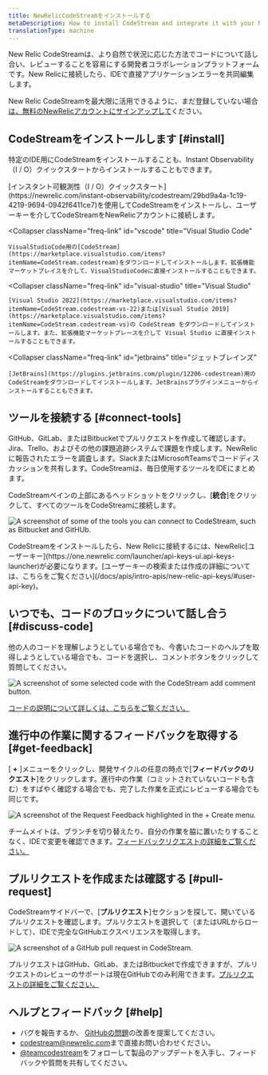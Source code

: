 ```yaml
---
title: NewRelicCodeStreamをインストールする
metaDescription: How to install CodeStream and integrate it with your New Relic account.
translationType: machine
---
```






New Relic CodeStreamは、より自然で状況に応じた方法でコードについて話し合い、レビューすることを容易にする開発者コラボレーションプラットフォームです。New Relicに接続したら、IDEで直接アプリケーションエラーを共同編集します。

New Relic CodeStreamを最大限に活用できるように、まだ登録していない場合[は、無料のNewRelicアカウントにサインアップして](https://newrelic.com/signup)ください。

## CodeStreamをインストールします [#install]

特定のIDE用にCodeStreamをインストールすることも、Instant Observability（I / O）クイックスタートからインストールすることもできます。

<CollapserGroup>
  <Collapser
    className="freq-link"
    id="io"
    title="インスタント可観測性（I / O）クイックスタート"
  >
    [インスタント可観測性（I / O）クイックスタート](https://newrelic.com/instant-observability/codestream/29bd9a4a-1c19-4219-9694-0942f6411ce7)を使用してCodeStreamをインストールし、ユーザーキーを介してCodeStreamをNewRelicアカウントに接続します。
  </Collapser>

  <Collapser
    className="freq-link"
    id="vscode"
    title="Visual Studio Code"
  >
    VisualStudioCode用の[CodeStream](https://marketplace.visualstudio.com/items?itemName=CodeStream.codestream)をダウンロードしてインストールします。拡張機能マーケットプレイスを介して、VisualStudioCodeに直接インストールすることもできます。
  </Collapser>

  <Collapser
    className="freq-link"
    id="visual-studio"
    title="Visual Studio"
  >
    [Visual Studio 2022](https://marketplace.visualstudio.com/items?itemName=CodeStream.codestream-vs-22)または[Visual Studio 2019](https://marketplace.visualstudio.com/items?itemName=CodeStream.codestream-vs)の CodeStream をダウンロードしてインストールします。また、拡張機能マーケットプレースを介して Visual Studio に直接インストールすることもできます。
  </Collapser>

  <Collapser
    className="freq-link"
    id="jetbrains"
    title="ジェットブレインズ"
  >
    [JetBrains](https://plugins.jetbrains.com/plugin/12206-codestream)用のCodeStreamをダウンロードしてインストールします。JetBrainsプラグインメニューからインストールすることもできます。
  </Collapser>
</CollapserGroup>

## ツールを接続する [#connect-tools]

GitHub、GitLab、またはBitbucketでプルリクエストを作成して確認します。Jira、Trello、およびその他の課題追跡システムで課題を作成します。NewRelicに報告されたエラーを調査します。SlackまたはMicrosoftTeamsでコードディスカッションを共有します。CodeStreamは、毎日使用するツールをIDEにまとめます。

CodeStreamペインの上部にあるヘッドショットをクリックし、\[**統合**]をクリックして、すべてのツールをCodeStreamに接続します。

<img
  title="Some of the tools you can connect to CodeStream, such as Bitbucket and GitHUb."
  alt="A screenshot of some of the tools you can connect to CodeStream, such as Bitbucket and GitHUb."
  src={qsIntegrations}
/>

<Callout variant="tip">
  CodeStreamをインストールしたら、New Relicに接続するには、NewRelic[ユーザーキー](https://one.newrelic.com/launcher/api-keys-ui.api-keys-launcher)が必要になります。[ユーザーキーの検索または作成の詳細については、こちらをご覧ください](/docs/apis/intro-apis/new-relic-api-keys/#user-api-key)。
</Callout>

## いつでも、コードのブロックについて話し合う [#discuss-code]

他の人のコードを理解しようとしている場合でも、今書いたコードのヘルプを取得しようとしている場合でも、コードを選択し、コメントボタンをクリックして質問してください。

<img
  title="Some selected code with the CodeStream add comment button. Use this to discuss and collaborate on code in your repository."
  alt="A screenshot of some selected code with the CodeStream add comment button."
  src={qsDiscussCode1}
/>

[コードの説明について詳しくは、こちらをご覧ください。](/docs/codestream/how-use-codestream/discuss-code)

## 進行中の作業に関するフィードバックを取得する [#get-feedback]

\[ **+** ]メニューをクリックし、開発サイクルの任意の時点で\[**フィードバックのリクエスト**]をクリックします。進行中の作業（コミットされていないコードも含む）をすばやく確認する場合でも、完了した作業を正式にレビューする場合でも同じです。

<img
  title="The Request Feedback highlighted in the + Create menu."
  alt="A screenshot of the Request Feedback highlighted in the + Create menu."
  src={qsFeedbackRequest2}
/>

チームメイトは、ブランチを切り替えたり、自分の作業を脇に置いたりすることなく、IDEで変更を確認できます。[フィードバックリクエストの詳細をご覧ください。](/docs/codestream/how-use-codestream/feedback-requests)

## プルリクエストを作成または確認する [#pull-request]

CodeStreamサイドバーで、\[**プルリクエスト**]セクションを探して、開いているプルリクエストを確認します。プルリクエストを選択して（またはURLからロードして）、IDEで完全なGitHubエクスペリエンスを取得します。

<img
  title="A GitHub pull request in CodeStream."
  alt="A screenshot of a GitHub pull request in CodeStream."
  src={qsPullRequest}
/>

プルリクエストはGitHub、GitLab、またはBitbucketで作成できますが、プルリクエストのレビューのサポートは現在GitHubでのみ利用できます。[プルリクエストの詳細をご覧ください。](/docs/codestream/how-use-codestream/pull-requests/)

## ヘルプとフィードバック [#help]

* バグを報告するか、 [GitHubの問題](https://github.com/TeamCodeStream/CodeStream/issues)の改善を提案してください。
* [codestream@newrelic.com](mailto:codestream@newrelic.com)まで直接お問い合わせください。
* [@teamcodestream](http://twitter.com/teamcodestream)をフォローして製品のアップデートを入手し、フィードバックや質問を共有してください。